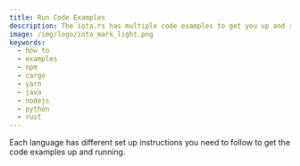 ```yaml
---
title: Run Code Examples
description: The iota.rs has multiple code examples to get you up and running in no time. However, these require a specific set up depending on your language of choice.
image: /img/logo/iota_mark_light.png
keywords:
  - how to
  - examples
  - npm
  - cargo
  - yarn
  - java
  - nodejs
  - python
  - rust
---
```



Each language has different set up instructions you need to follow to get the code examples up and running.

<Tabs groupId="language">
  <TabItem value="rust" label="Rust">
    <RustGetCode />
  </TabItem>
  <TabItem value="node" label="Node.js">
    <NodejsGetCode />
  </TabItem>
  <TabItem value="python" label="Python">
    <PythonGetCode />
  </TabItem>
  <TabItem value="java" label="Java">
    <JavaCode />
  </TabItem>
</Tabs>
